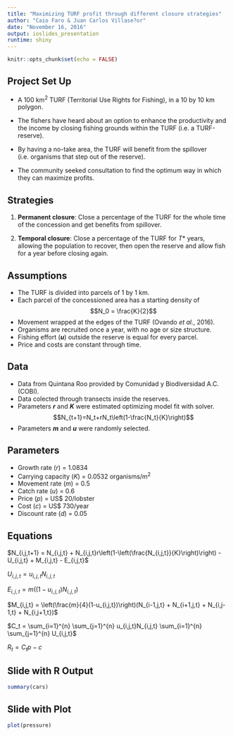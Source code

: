 ```yaml
---
title: "Maximizing TURF profit through different closure strategies"
author: "Caio Faro & Juan Carlos Villase?or"
date: "November 16, 2016"
output: ioslides_presentation
runtime: shiny
---
```


```r
knitr::opts_chunk$set(echo = FALSE)
```

## __Project Set Up__

- A 100 km^2^ TURF (Territorial Use Rights for Fishing), in a 10 by 10 km polygon. 

- The fishers have heard about an option to enhance the productivity and the income by closing fishing grounds within the TURF (i.e. a TURF-reserve).

- By having a no-take area, the TURF will benefit from the spillover (i.e. organisms that step out of the reserve).

- The community seeked consultation to find the optimum way in which they can maximize profits.


## __Strategies__

1) __Permanent closure__: Close a percentage of the TURF for the whole time of the concession and get benefits from spillover.

2) __Temporal closure__: Close a percentage of the TURF for $T*$ years, allowing the population to recover, then open the reserve and allow fish for a year before closing again.


## __Assumptions__

- The TURF is divided into parcels of 1 by 1 km.
- Each parcel of the concessioned area has a starting density of $$N_0 = \frac{K}{2}$$
- Movement wrapped at the edges of the TURF (Ovando *et al.*, 2016).
- Organisms are recruited once a year, with no age or size structure.
- Fishing effort (__*u*__) outside the reserve is equal for every parcel.
- Price and costs are constant through time.


## __Data__

- Data from Quintana Roo provided by Comunidad y Biodiversidad A.C. (COBI).
- Data colected through transects inside the reserves.
- Parameters __*r*__ and __*K*__ were estimated optimizing model fit with solver.
$$N_{t+1}=N_t+rN_t\left(1-\frac{N_t}{K}\right)$$
- Parameters __*m*__ and __*u*__ were randomly selected.


## __Parameters__

- Growth rate ($r$) = 1.0834
- Carrying capacity ($K$) = 0.0532 organisms/m^2^
- Movement rate ($m$) = 0.5
- Catch rate ($u$) = 0.6
- Price ($p$) = US$ 20/lobster
- Cost ($c$) = US$ 730/year
- Discount rate ($d$) = 0.05


## __Equations__

$N_{i,j,t+1} = N_{i,j,t} + N_{i,j,t}r\left(1-\left(\frac{N_{i,j,t}}{K}\right)\right) - U_{i,j,t} + M_{i,j,t} - E_{i,j,t}$

$U_{i,j,t} = u_{i,j,t}N_{i,j,t}$

$E_{i,j,t} = m\left((1-u_{i,j,t})N_{i,j,t}\right)$

$M_{i,j,t} = \left(\frac{m}{4}(1-u_{i,j,t})\right)(N_{i-1,j,t} + N_{i+1,j,t} + N_{i,j-1,t} + N_{i,j+1,t})$

$C_t = \sum_{i=1}^{n} \sum_{j=1}^{n} u_{i,j,t}N_{i,j,t} \sum_{i=1}^{n} \sum_{j=1}^{n} U_{i,j,t}$

$R_t = C_tp-c$


## Slide with R Output

```r
summary(cars)
```

## Slide with Plot

```r
plot(pressure)
```

